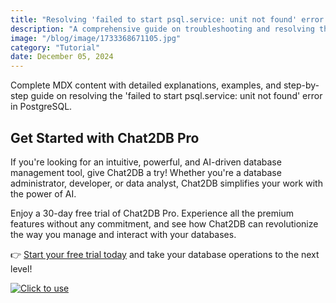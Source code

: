 ```yaml
---
title: "Resolving 'failed to start psql.service: unit not found' error in PostgreSQL: A step-by-step guide"
description: "A comprehensive guide on troubleshooting and resolving the 'failed to start psql.service: unit not found' error in PostgreSQL, with detailed steps and explanations."
image: "/blog/image/1733368671105.jpg"
category: "Tutorial"
date: December 05, 2024
---
```


Complete MDX content with detailed explanations, examples, and step-by-step guide on resolving the 'failed to start psql.service: unit not found' error in PostgreSQL.

## Get Started with Chat2DB Pro

If you're looking for an intuitive, powerful, and AI-driven database management tool, give Chat2DB a try! Whether you're a database administrator, developer, or data analyst, Chat2DB simplifies your work with the power of AI.

Enjoy a 30-day free trial of Chat2DB Pro. Experience all the premium features without any commitment, and see how Chat2DB can revolutionize the way you manage and interact with your databases.

👉 [Start your free trial today](https://chat2db.ai/pricing) and take your database operations to the next level!


[![Click to use](/image/blog/bg/chat2db.jpg)](https://app.chat2db-ai.com/)
